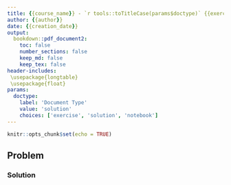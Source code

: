 ```yaml
---
title: {{course_name}} - `r tools::toTitleCase(params$doctype)` {{exercise_count}}
author: {{author}}
date: {{creation_date}}
output:
  bookdown::pdf_document2:
    toc: false
    number_sections: false
    keep_md: false
    keep_tex: false
header-includes:
 \usepackage{longtable}
 \usepackage{float}
params:
  doctype:
    label: 'Document Type'
    value: 'solution'
    choices: ['exercise', 'solution', 'notebook']
---
```



```r
knitr::opts_chunk$set(echo = TRUE)
```


## Problem

<!-- your-solution-start
### Your Solution

---  your-solution-end -->


<!-- master-solution-start -->

### Solution

<!-- master-solution-end -->
